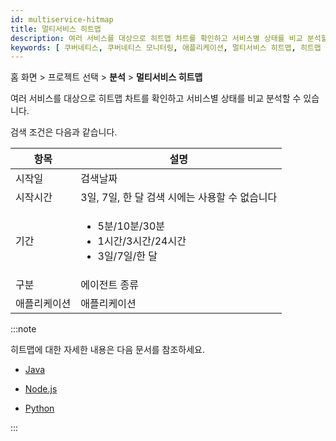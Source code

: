 ```yaml
---
id: multiservice-hitmap
title: 멀티서비스 히트맵
description: 여러 서비스를 대상으로 히트맵 차트를 확인하고 서비스별 상태를 비교 분석할 수 있습니다.
keywords: [ 쿠버네티스, 쿠버네티스 모니터링, 애플리케이션, 멀티서비스 히트맵, 히트맵 ]
---
```


홈 화면 > 프로젝트 선택 > **분석** > **멀티서비스 히트맵**

<ImgLang img='whatap_kubernetes_application_multiservice_hitmap.png' desc='멀티 서비스 히트맵' />

여러 서비스를 대상으로 히트맵 차트를 확인하고 서비스별 상태를 비교 분석할 수 있습니다.

검색 조건은 다음과 같습니다.

| 항목         | 설명                                                                             |
| ------------ | -------------------------------------------------------------------------------- |
| 시작일       | 검색날짜                                                                         |
| 시작시간     | 3일, 7일, 한 달 검색 시에는 사용할 수 없습니다                                   |
| 기간         | <ul><li>5분/10분/30분</li><li>1시간/3시간/24시간</li><li>3일/7일/한 달</li></ul> |
| 구분         | 에이전트 종류                                                                  |
| 애플리케이션 | 애플리케이션                                                                   |

:::note

히트맵에 대한 자세한 내용은 다음 문서를 참조하세요.

* [Java](../java/trs-view)

* [Node.js](../nodejs/trs-view)

* [Python](../python/trs-view)

:::